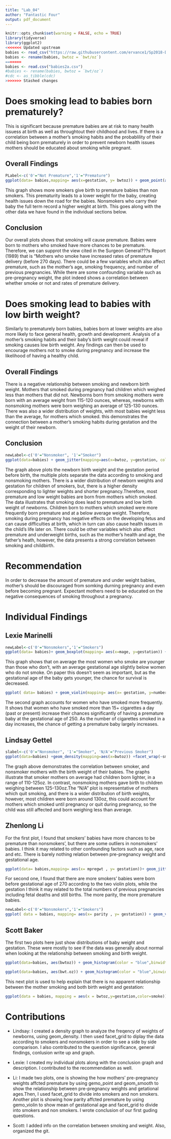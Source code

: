 ```yaml
---
title: "Lab_04"
author: "Fantastic Four"
output: pdf_document
---
```


```r
knitr::opts_chunk$set(warning = FALSE, echo = TRUE)
library(tidyverse)
library(ggplot2)
<<<<<<< Updated upstream
babies <- read_csv("https://raw.githubusercontent.com/ervance1/Sp2018-Data-Science-repo/master/babies2a.dat")
babies <- rename(babies, bwtoz = `bwt/oz`)
=======
babies <- read.csv("babies2a.csv")
#babies <- rename(babies, bwtoz = `bwt/oz`)
#cdc <- as_tibble(cdc)
>>>>>>> Stashed changes
```

# Does smoking lead to babies born prematurely?
This is significant because premature babies are at risk to many health issuess at birth as well as throughtout their childhood and lives. If there is a correlation between a mother's smoking habits and the probablility of their child being born prematurely in order to prevent newborn health issues mothers should be educated about smoking while pregnant.

## Overall Findings
```r
PLabel<-c('0'="Not Premature",'1'="Premature")
ggplot(data= babies,mapping= aes(x=gestation, y= bwtoz)) + geom_point(aes(color= smoke))+facet_wrap(~Premature, labeller= labeller(Premature=PLabel)) +ggtitle(label= "Gestational age for Premature and Not Premature births") + xlab(label= "Gestational age") + ylab(label= "Birth Weight")
```
This graph shows more smokers give birth to premature babies than non smokers. This prematurity leads to a lower weight for the baby, creating health issues down the road for the babies. Nonsmokers who carry their baby the full term record a higher weight at birth. This goes along with the other data we have found in the individual sections below.

## Conclusion
Our overall plots shows that smoking will cause premature. Babies were born to mothers who smoked have more chances to be premature. Therefore, we can supprot the view cited in the Surgeon General???s Report (1989) that is "Mothers who smoke have increased rates of premature delivery (before 270 days). There could be a few variables whcih also affect premature, such as the mother's age, smoking frequency, and number of previous pregnancies. While there are some confounding variable such as pre-pregnancy weight, the plot indeed shows a correlation between whether smoke or not and rates of premature delivery.

# Does smoking lead to babies with low birth weight?
Similarly to prematurely born babies, babies born at lower weights are also more likely to face general health, growth and development. Analysis of a mother's smoking habits and their baby's birth weight could reveal if smoking causes low birth weight. Any findings can then be used to encourage mothers not to smoke during pregnancy and increase the likelihood of having a healthy child.

## Overall Findings
There is a negative relationship between smoking and newborn birth weight. Mothers that smoked during pregnancy had children which weighed less than mothers that did not. Newborns born from smoking mothers were born with an average weight from 115-120 ounces, whereas, newborns with nonsmoking mothers were born weighing an average of 125-130 ounces. There was also a wider distribution of weights, with most babies weight less than the average, for mothers which smoked. this demonstrates the connection between a mother's smoking habits during gestation and the weight of their newborn.

## Conclusion
```r
newLabel<-c('0'="Nonsmoker", '1'="Smoker")
ggplot(data=babies) + geom_jitter(mapping=aes(x=bwtoz, y=gestation, color=smoke)) + facet_wrap(~smoke, labeller=labeller(smoke=newLabel)) + geom_smooth(mapping=aes(x=bwtoz, y=gestation), method="lm", se=FALSE) + labs(x="Newborn Birthweight(oz)", y="Duration of Gestation(days)")
```
  The graph above plots the newborn birth weight and the gestation period before birth, the multiple plots separate the data according to smoking and nonsmoking mothers. There is a wider distribution of newborn weights and gestation for children of smokers, but, there is a higher density corresponding to lighter weights and shorter pregnancy.Therefore, most premature and low weight babies are born from mothers which smoked.
  The data illustrates that smoking does lead to premature and low birth weight of newborns. Children born to mothers which smoked were more frequently born premature and at a below average weight. Therefore, smoking during pregnancy has negative effects on the developing fetus and can cause difficulties at birth, which in turn can also cause health issues in the child's life later on. There could be other variables which also affect premature and underweight births, such as the mother's health and age, the father's heath, however, the data presents a strong correlation between smoking and childbirth.


# Recommendation
In order to decrease the amount of premature and under weight babies, mother's should be discouraged from somking durning pregnancy and even before becoming pregnant. Expectant mothers need to be educated on the negative consequences of smoking throughout a pregnancy.



# Individual Findings

## Lexie Marinelli

```r
newLabel<-c('0'="Nonsmokers",'1'="Smokers")
ggplot(data= babies)+ geom_boxplot(mapping= aes(x=mage, y=gestation)) +facet_wrap(~smoke, labeller= labeller(smoke=newLabel)) +ggtitle(label="Age of Woman vs. Gestational age of Smokers and Nonsmokers") +xlab(label="Woman's Age")+ ylab(label= "Gestational Age")
```

This graph shows that on average the most women who smoke are younger than those who don't, with an average gestational age slightly below women who do not smoke. On paper this doesn't seem as important, but as the gestational age of the baby gets younger, the chance for survival is decreased.


```r
ggplot( data= babies) + geom_violin(mapping= aes(x= gestation, y=number), scale= "area") +ggtitle(label= "Gestational Age vs. Frequency of Smoking")+ xlab(label= "Gestational Age") +ylab(label="Frequency of Smoking")
```

The second graph accounts for women who have smoked more frequently. It shows that women who have smoked more than 15+ cigarettes a day (past or present) increase their chances significantly of having a premature baby at the gestational age of 250. As the number of cigarettes smoked in a day increases, the chance of getting a premature baby largely increases.

## Lindsay Gettel
```r
slabel<-c('0'="Nonsmoker", '1'="Smoker", 'N/A'="Previous Smoker")
ggplot(data=babies) +geom_density(mapping=aes(x=bwtoz)) +facet_wrap(~smoke, labeller=labeller(smoke=slabel)) + ggtitle("Baby's birthweight comparison of smoker and nonsmoker mothers") + labs(x="Baby's birthweight (oz)", y="Density of babies born at a given weight")

```
  The graph above demonstrates the correlation between smoker, and nonsmoker mothers with the birth weight of their babies. The graphs illustrate that smoker mothers on average had children born lighter, in a range of 110-125oz. In contrast, nonsmoking mothers gave birth to children weighing between 125-130oz.The "N/A" plot is representative of mothers which quit smoking, and there is a wider distribution of birth weights, however, most children were born around 130oz, this could account for mothers which smoked until pregnancy or quit during pregnancy, so the child was still affected and born weighing less than average.

## Zhenlong Li
For the first plot, I found that smokers' babies have more chances to be premature than nonsmokers', but there are some outliers in nonsmokers' babies. I think it may related to other confounding factors such as age, race and etc. There is barely nothing relation between pre-pregnancy weight and gestational age.

```r
ggplot(data= babies,mapping= aes(x= mpregwt , y= gestation))+ geom_jitter() + geom_smooth(method = "lm") +facet_wrap(~smoke, labeller= labeller(smoke=newLabel))
```

For second one, I found that there are more smokers' babies were born before gestational age of 270 according to the two violin plots, while the gestation I think it may related to the total numbers of previous pregnancies including fetal deaths and still births. The more parity, the more premature babies.

```r
newLabel<-c('0'="Nonsmokers",'1'="Smokers")
ggplot( data = babies, mapping= aes(x= parity , y= gestation)) + geom_violin(scale = "area") +facet_wrap(~smoke, labeller= labeller(smoke = newLabel)) + ggtitle(label="Parity vs. Baby's Gestation between Smokers and Nonsmokers") + ylab(label="Gestation Days")+ xlab(label= "Number of previous pregnancies")
```

## Scott Baker
The first two plots here just show distributions of baby weight and gestation. These were mostly to see if the data was generally about normal when looking at the relationship between smoking and birth weight.


```r
ggplot(data=babies, aes(bwtoz)) + geom_histogram(color = "blue",binwidth = 2) + geom_vline(aes(xintercept=mean(bwtoz))) + ggtitle(label = "Distribution of weight") +xlab(label= "weight") +ylab(label= "frequency")
```

```r
ggplot(data=babies, aes(bwt.oz)) + geom_histogram(color = "blue",binwidth = 2) + geom_vline(aes(xintercept=mean(bwt.oz))) + ggtitle(label = "Distribution of weight") +xlab(label= "weight") +ylab(label= "frequency")


```

This next plot is used to help explain that there is no apparent relationship between the mother smoking and both birth weight and gestation:

```r
ggplot(data = babies, mapping = aes(x = bwtoz,y=gestation,color=smoke)) + geom_jitter() + ggtitle(label = "Comparing weight to gestation with visualization of smoking") +xlab("Weight(oz.)") + ylab("gestation")

```



# Contributions
* Lindsay: I created a density graph to analyze the freqency of weights of newborns, using geom_density. I then used facet_grid to diplay the data according to smokers and nonsmokers in order to see a side by side comparison. I also contributed to the question significance, general findings, conlusion write up and graph.

* Lexie: I created my individual plots along with the conclusion graph and description. I contributed to the recommendation as well.  

* Li: I made two plots, one is showing the how mothers' pre-pregnancy weights affcted premature by using gemo_point and geom_smooth to show the relationship between pre-pregnancy weights and getational ages.Then, I used facet_grid to divide into smokers and non smokers. Another plot is showing how parity affcted premature by using gemo_violin to show mean of gestational age and facet_grid to divide into smokers and non smokers. I wrote conclusion of our first guding questions.

* Scott: I added info on the correlation between smoking and weight. Also, organized the git.
